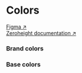 
<Meta name="Color tokens" title="Tedi-ready/Base/Colors" />

# Colors

[Figma ↗](<https://www.figma.com/file/jWiRIXhHRxwVdMSimKX2FF/TEDI-Design-System-(draft)?type=design&node-id=47-32908&mode=dev>)<br/>
[Zeroheight documentation ↗](https://zeroheight.com/1ee8444b7/v/latest/p/231068-color-variables/b/30bd91)

<h3>Brand colors</h3>
<div className="example-list padding-14-16">
  <ColorStory data={semanticColorData} />
</div>
<h3>Base colors</h3>
<div className="example-list padding-14-16">
  <ColorStory data={baseColorData} />
</div>
